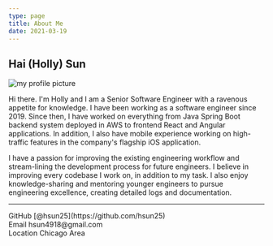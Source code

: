 ```yaml
---
type: page
title: About Me
date: 2021-03-19
---
```


## Hai (Holly) Sun

<img src="/images/profile-pic.png" alt="my profile picture" />

Hi there. I'm Holly and I am a Senior Software Engineer with a ravenous appetite for knowledge. I have been working as a software engineer since 2019.
Since then, I have worked on everything from Java Spring Boot backend system deployed in AWS to frontend React and Angular applications. In addition, I
also have mobile experience working on high-traffic features in the company's flagship iOS application. 

I have a passion for improving the existing engineering workflow and stream-lining the development process for future engineers. I believe in improving 
every codebase I work on, in addition to my task. I also enjoy knowledge-sharing and mentoring younger engineers to pursue engineering excellence, creating 
detailed logs and documentation.



---

<div>
  GitHub [@hsun25](https://github.com/hsun25)
  <br />
  Email hsun4918@gmail.com
  <br />
  Location Chicago Area
</div>
